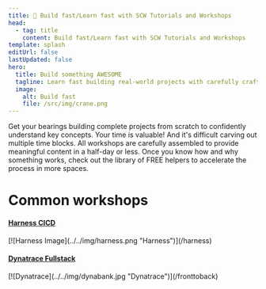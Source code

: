 ```yaml
---
title: 🚀 Build fast/Learn fast with SCW Tutorials and Workshops
head:
  - tag: title
    content: Build fast/Learn fast with SCW Tutorials and Workshops
template: splash
editUrl: false
lastUpdated: false
hero:
  title: Build something AWESOME
  tagline: Learn fast building real-world projects with carefully crafted tutorials and workshops
  image:
    alt: Build fast
    file: /src/img/crane.png
---
```



<CardGrid>
  <LinkCard title="Jump to Accelerators" href="/accelerators" description="Quick tutorials and help for various technologies." icon="right-arrow" />
</CardGrid>
<CardGrid stagger>
  <Card title="Build from scratch..." icon="add-document">
    Get your bearings building complete projects from scratch to confidently understand key concepts.
  </Card>
  <Card title="...and build FAST" icon="rocket">
    Your time is valuable! And it's difficult carving out multiple time blocks. All workshops are carefully assembled to provide meaningful content in a half-day or less.
  </Card>
  <Card title="Application helpers and scripts" icon="puzzle">
    Once you know how and why something works, check out the library of FREE helpers to accelerate the process in more spaces.
  </Card>
</CardGrid>

# Common workshops

<a href="/harness">
  <h4>Harness CICD</h4>
</a>
[![Harness Image](../../img/harness.png "Harness")](/harness)
<br />
<a href="/fronttoback">
  <h4>Dynatrace Fullstack</h4>
</a>
[![Dynatrace](../../img/dynabank.jpg "Dynatrace")](/fronttoback)
